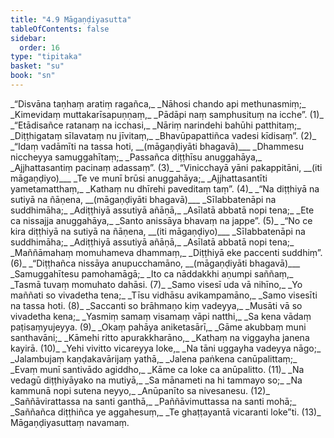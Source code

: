 ```yaml
---
title: "4.9 Māgaṇḍiyasutta"
tableOfContents: false
sidebar:
  order: 16
type: "tipitaka"
basket: "su"
book: "sn"
---
```



<DynamicBreadcrumb />

<Division number="842" book="sn" bookNo="18" page="409">

<Paragraph number="1011" type="verses" book="sn">
_“Disvāna taṇhaṃ aratiṃ ragañca,_  
_Nāhosi chando api methunasmiṃ;_  
_Kimevidaṃ muttakarīsapuṇṇaṃ,_  
_Pādāpi naṃ samphusituṃ na icche”. (1)_  

</Paragraph>

</Division>
<Division number="843" book="sn" bookNo="18" page="409">

<Paragraph number="1012" type="verses" book="sn">
_“Etādisañce ratanaṃ na icchasi,_  
_Nāriṃ narindehi bahūhi patthitaṃ;_  
_Diṭṭhigataṃ sīlavataṃ nu jīvitaṃ,_  
_Bhavūpapattiñca vadesi kīdisaṃ”. (2)_  

</Paragraph>

</Division>
<Division number="844" book="sn" bookNo="18" page="409">

<Paragraph number="1013" type="verses" book="sn">
_“Idaṃ vadāmīti na tassa hoti, __(māgaṇḍiyāti bhagavā)___  
_Dhammesu niccheyya samuggahītaṃ;_  
_Passañca diṭṭhīsu anuggahāya,_  
_Ajjhattasantiṃ pacinaṃ adassaṃ”. (3)_  

</Paragraph>

</Division>
<Division number="845" book="sn" bookNo="18" page="410">

<Paragraph number="1014" type="verses" book="sn">
_“Vinicchayā yāni pakappitāni, __(iti māgaṇḍiyo)___  
_Te ve munī brūsi anuggahāya;_  
_Ajjhattasantīti yametamatthaṃ,_  
_Kathaṃ nu dhīrehi paveditaṃ taṃ”. (4)_  

</Paragraph>

</Division>
<Division number="846" book="sn" bookNo="18" page="410">

<Paragraph number="1015" type="verses" book="sn">
_“Na diṭṭhiyā na sutiyā na ñāṇena, __(māgaṇḍiyāti bhagavā)___  
_Sīlabbatenāpi na suddhimāha;_  
_Adiṭṭhiyā assutiyā añāṇā,_  
_Asīlatā abbatā nopi tena;_  
_Ete ca nissajja anuggahāya,_  
_Santo anissāya bhavaṃ na jappe”. (5)_  

</Paragraph>

</Division>
<Division number="847" book="sn" bookNo="18" page="410">

<Paragraph number="1016" type="verses" book="sn">
_“No ce kira diṭṭhiyā na sutiyā na ñāṇena, __(iti māgaṇḍiyo)___  
_Sīlabbatenāpi na suddhimāha;_  
_Adiṭṭhiyā assutiyā añāṇā,_  
_Asīlatā abbatā nopi tena;_  
_Maññāmahaṃ momuhameva dhammaṃ,_  
_Diṭṭhiyā eke paccenti suddhiṃ”. (6)_  

</Paragraph>

</Division>
<Division number="848" book="sn" bookNo="18" page="410">

<Paragraph number="1017" type="verses" book="sn">
_“Diṭṭhañca nissāya anupucchamāno, __(māgaṇḍiyāti bhagavā)___  
_Samuggahītesu pamohamāgā;_  
_Ito ca nāddakkhi aṇumpi saññaṃ,_  
_Tasmā tuvaṃ momuhato dahāsi. (7)_  

</Paragraph>

</Division>
<Division number="849" book="sn" bookNo="18" page="410">

<Paragraph number="1018" type="verses" book="sn">
_Samo visesī uda vā nihīno,_  
_Yo maññati so vivadetha tena;_  
_Tīsu vidhāsu avikampamāno,_  
_Samo visesīti na tassa hoti. (8)_  

</Paragraph>

</Division>
<Division number="850" book="sn" bookNo="18" page="410">

<Paragraph number="1019" type="verses" book="sn">
_Saccanti so brāhmaṇo kiṃ vadeyya,_  
_Musāti vā so vivadetha kena;_  
_Yasmiṃ samaṃ visamaṃ vāpi natthi,_  
_Sa kena vādaṃ paṭisaṃyujeyya. (9)_  

</Paragraph>

</Division>
<Division number="851" book="sn" bookNo="18" page="411">

<Paragraph number="1020" type="verses" book="sn">
_Okaṃ pahāya aniketasārī,_  
_Gāme akubbaṃ muni santhavāni;_  
_Kāmehi ritto apurakkharāno,_  
_Kathaṃ na viggayha janena kayirā. (10)_  

</Paragraph>

</Division>
<Division number="852" book="sn" bookNo="18" page="411">

<Paragraph number="1021" type="verses" book="sn">
_Yehi vivitto vicareyya loke,_  
_Na tāni uggayha vadeyya nāgo;_  
_Jalambujaṃ kaṇḍakavārijaṃ yathā,_  
_Jalena paṅkena canūpalittaṃ;_  
_Evaṃ munī santivādo agiddho,_  
_Kāme ca loke ca anūpalitto. (11)_  

</Paragraph>

</Division>
<Division number="853" book="sn" bookNo="18" page="411">

<Paragraph number="1022" type="verses" book="sn">
_Na vedagū diṭṭhiyāyako na mutiyā,_  
_Sa mānameti na hi tammayo so;_  
_Na kammunā nopi sutena neyyo,_  
_Anūpanīto sa nivesanesu. (12)_  

</Paragraph>

</Division>
<Division number="854" book="sn" bookNo="18" page="411">

<Paragraph number="1023" type="verses" book="sn">
_Saññāvirattassa na santi ganthā,_  
_Paññāvimuttassa na santi mohā;_  
_Saññañca diṭṭhiñca ye aggahesuṃ,_  
_Te ghaṭṭayantā vicaranti loke”ti. (13)_  


</Paragraph>
</Division>

<Paragraph number="1024" type="center" book="sn">
Māgaṇḍiyasuttaṃ navamaṃ.
</Paragraph>